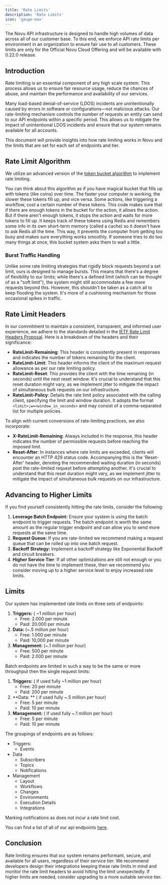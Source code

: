 ```yaml
---
title: 'Rate Limits'
description: 'Rate Limits'
icon: 'gauge-max'
---
```


<Warning>
    The Novu API infrastructure is designed to handle high volumes of data across all of our customer base.
    To this end, we enforce API rate limits per environment in an organization to ensure fair use to all customers.
</Warning>
<Note>
    These limits are only for the Official Novu Cloud Offering and will be available with 0.22.0 release.
</Note>

## Introduction

Rate limiting is an essential component of any high scale system.
This process allows us to ensure fair resource usage,
reduce the chances of abuse,
and maintain the performance and availability of our services.

Many load-based denial-of-service (LDOS) incidents are
unintentionally caused by errors in software or configurations—not malicious attacks.
Our rate-limiting mechanism controls the number of requests an entity can send to our API endpoints within a specific period.
This allows us to mitigate the impact of unintentional LDOS incidents and ensure that our system remains available for all accounts.

This document will provide insights into how rate limiting works in Novu and the limits that are set for each set of endpoints and tier.

## Rate Limit Algorithm

We utilize an advanced version of the [token bucket algorithm](https://en.wikipedia.org/wiki/Token_bucket) to implement rate limiting.

You can think about this algorithm as if you have magical bucket that fills up with tokens (like coins) over time.
The faster your computer is working, the slower these tokens fill up, and vice versa.
Some actions, like triggering a workflow, cost a certain number of these tokens.
This code makes sure that if there are enough tokens in the bucket for the action, it allows the action.
But if there aren't enough tokens, it stops the action and waits for more tokens to fill up.
It keeps track of these tokens using Redis and remembers some info in its own short-term memory (called a cache)
so it doesn't have to ask Redis all the time.
This way, it prevents the computer from getting too busy and makes sure everything works smoothly.
If someone tries to do too many things at once, this bucket system asks them to wait a little.

### Burst Traffic Handling

Unlike some rate limiting strategies that rigidly block requests beyond a set limit, ours is designed to manage bursts.
This means that there's a degree of flexibility to our limits;
while there's a defined limit (which can be thought of as a "soft limit"),
the system might still accommodate a few more requests beyond this.
However, this shouldn't be taken as a catch all to keep flooding the system.
It's more of a cushioning mechanism for those occasional spikes in traffic.

## Rate Limit Headers

In our commitment to maintain a consistent, transparent, and informed user experience,
we adhere to the standards detailed in the [IETF Rate Limit Headers Proposal](https://datatracker.ietf.org/doc/draft-ietf-httpapi-ratelimit-headers/).
Here is a breakdown of the headers and their significance:

- **RateLimit-Remaining**: This header is consistently present in responses and indicates the number of tokens remaining for the client.
- **RateLimit-Limit**: This header informs the client of the maximum request allowance as per our rate limiting policy.
- **RateLimit-Reset**: This provides the client with the time remaining (in seconds) until the next reset window. It's crucial to understand that this reset duration might vary, as we implement jitter to mitigate the impact of simultaneous bulk requests on our infrastructure.
- **RateLimit-Policy**: Details the rate limit policy associated with the calling client, specifying the limit and window duration. It adopts the format `<limit>;w=<window_in_seconds>` and may consist of a comma-separated list for multiple policies.

To align with current conversions of rate-limiting practices, we also incorporate:

- **X-RateLimit-Remaining**: Always included in the response, this header indicates the number of permissible requests before reaching the imposed limit.
- **Reset-After**: In instances where rate limits are exceeded, clients will encounter an HTTP 429 status code. Accompanying this is the 'Reset-After' header, denoting the recommended waiting duration (in seconds) post the rate-limited request before attempting another. It's crucial to understand that this reset duration might vary, as we implement jitter to mitigate the impact of simultaneous bulk requests on our infrastructure.

## Advancing to Higher Limits

If you find yourself consistently hitting the rate limits, consider the following:

1. **Leverage Batch Endpoint:**  Ensure your system is using the batch endpoint to trigger requests.
    The batch endpoint is worth the same amount as the regular trigger endpoint and can allow you to send more requests at the same time.
2. **Request Queue:** If you are rate-limited we recommend making a request queue that can be rolled up into one batch request.
3. **Backoff Strategy:**  Implement a backoff strategy like Exponential Backoff and circuit breakers.
4. **Higher Service Tier**: If all other optimizations are still not enough or you do not have the time to implement these, then we recommend you consider moving up to a higher service level to enjoy increased rate limits.

## Limits

Our system has implemented rate limits on three sets of endpoints:

1. **Triggers:** ( ~1 million per hour)
    - Free: 2.000 per minute
    - Paid: 20.000 per minute
2. **Data:** (~.5 million per hour)
    - Free: 1.000 per minute
    - Paid: 10,000 per minute
3. **Management:** (~.1 million per hour)
    - Free: 500 per minute
    - Paid: 2.000 per minute

Batch endpoints are limited in such a way to be the same or more throughput then the single request limits:

1. **Triggers:** ( if used fully ~1 million per hour)
    - Free: 20 per minute
    - Paid: 200 per minute
2. **Data: ** ( if used fully ~.5 million per hour)
    - Free: 5 per minute
    - Paid: 10 per minute
3. **Management:** ( if used fully ~.1 million per hour)
    - Free: 5 per minute
    - Paid: 10 per minute

The groupings of endpoints are as follows:
- Triggers:
    - Events
- Data
    - Subscribers
    - Topics
    - Notifications
- Management
    - Layout
    - Workflows
    - Changes
    - Environments
    - Execution Details
    - Integrations

<Note> Marking notifications as does not incur a rate limit cost.</Note>

You can find a list of all of our api endpoints [here](/api-reference/events/trigger-event).

## Conclusion

Rate limiting ensures that our system remains performant, secure, and available for all users,
regardless of their service tier.
We recommend developers design their integrations keeping these rate limits in mind
and monitor the rate limit headers to avoid hitting the limit unexpectedly.
If higher limits are needed, consider upgrading to a more suitable service tier.
